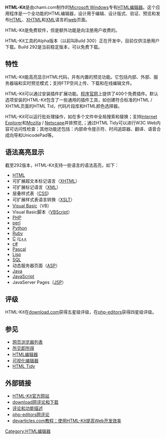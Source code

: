 {{NoteTA|G1=IT}}
'''HTML-Kit'''是由chami.com制作的[[Microsoft_Windows|Microsoft Windows]]专有[[HTML编辑器|HTML编辑器]]。这个应用程序是一个全功能的HTML编辑器，设计用于编辑、设计版式、验证、预览和发布[[HTML|HTML]]、[[XHTML|XHTML]]和[[XML|XML]]语言的[[web|web]]页面。

HTML-Kit是免费软件，但是额外功能是向注册用户收费的。

HTML-Kit工具的Alpha版本（以前叫Build 300）正在开发中，目前仅供注册用户下载。Build 292是当前稳定版本，可以免费下载。

==特性==
HTML-Kit能高亮显示HTML代码，并有内置的预览功能。它包括内部、外部、服务器端和实时预览模式；支持FTP空间上传、下载和在线编辑文件。

HTML-Kit可以通过安装插件扩展功能。[http://www.html-kit.com/tools/plugins/ 程序官网]{{Wayback|url=http://www.html-kit.com/tools/plugins/ |date=20150520112500 }}上提供了400个免费插件。默认选项安装的HTML-Kit包含了一些通用的插件工具，如创建符合标准的HTML / XHTML页面的HTML Tid，代码片段库和HTML颜色选择器。

HTML-Kit可以运行批处理操作，如在多个文件中全局搜索和替换；支持[[Internet_Explorer|Internet Explorer]]和[[Mozilla|Mozilla]] / [[Netscape|Netscape]]并排预览,；通过HTML Tidy可以进行W3C Web内容可访问性检查；其他功能还包括：内部命令提示符、时间追踪器、翻译、语音合成向导和UnicodePad等。

==语法高亮显示==
截至292版本，HTML-Kit支持一些语言的语法高亮，如下：
* [[HTML|HTML]]
* 可扩展超文本标记语言（[[XHTML|XHTML]]）
* 可扩展标记语言（[[XML|XML]]）
* 层叠样式表（[[CSS|CSS]])
* 可扩展样式表语言转换（[[XSLT|XSLT]]）
* [[Visual_Basic|Visual Basic]]（VB）
* Visual Basic脚本（[[VBScript|VBScript]]）
* [[PHP|PHP]]
* [[perl|perl]]
* [[Python|Python]]
* [[Ruby|Ruby]]
* [[C|C]] /[[c++|c++]]
* [[c#|c#]]
* [[Pascal|Pascal]]
* [[Lisp|Lisp]]
* [[SQL|SQL]]
* 动态服务器页面（[[ASP|ASP]]）
* [[Java|Java]]
* [[JavaScript|JavaScript]]
* JavaServer Pages（[[JSP|JSP]]）

==评级==
HTML-Kit在[http://www.download.com/3000-2181_4-10636417.html download.com]{{Wayback|url=http://www.download.com/3000-2181_4-10636417.html |date=20090212112345 }}获得五星级评级，在[http://www.php-editors.com/review/?editor=8 php-editors]{{Wayback|url=http://www.php-editors.com/review/?editor=8 |date=20070222110751 }}获得四星级评级。

==参见==
* [[网页浏览器列表|网页浏览器列表]]
* [[所见即所得|所见即所得]]
* [[HTML编辑器|HTML编辑器]]
* [[可视化编辑器|可视化编辑器]]
* [[HTML_Tidy|HTML Tidy]]

==外部链接==
* [http://www.chami.com/html-kit/ HTML-Kit官方网站]{{Wayback|url=http://www.chami.com/html-kit/ |date=20150519093147 }}
* [http://www.download.com/ download网评论和下载]{{Wayback|url=http://www.download.com/ |date=20070212034557 }}
* [https://web.archive.org/web/20071014121930/http://www.googobits.com/articles/1476-htmlkit.html 评论和功能描述]
* [http://www.php-editors.com/review/?editor=8 php-editors网评论]{{Wayback|url=http://www.php-editors.com/review/?editor=8 |date=20070222110751 }}
* [https://web.archive.org/web/20120111020956/http://www.devarticles.com/c/a/HTML/Improved-Web-Development-using-HTML-Kit/ devarticles.com教程：使用HTML-Kit提高Web开发效率]

{{HTML编辑器}}

[[Category:HTML编辑器|Category:HTML编辑器]]